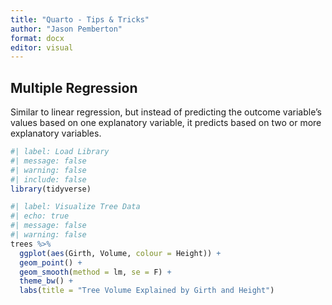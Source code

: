 ```yaml
---
title: "Quarto - Tips & Tricks"
author: "Jason Pemberton"
format: docx
editor: visual
---
```


## Multiple Regression

Similar to linear regression, but instead of predicting the outcome variable's values based on one explanatory variable, it predicts based on two or more explanatory variables.

```r
#| label: Load Library
#| message: false
#| warning: false
#| include: false
library(tidyverse)
```

```r
#| label: Visualize Tree Data
#| echo: true
#| message: false
#| warning: false
trees %>% 
  ggplot(aes(Girth, Volume, colour = Height)) +
  geom_point() +
  geom_smooth(method = lm, se = F) +
  theme_bw() +
  labs(title = "Tree Volume Explained by Girth and Height")
```
